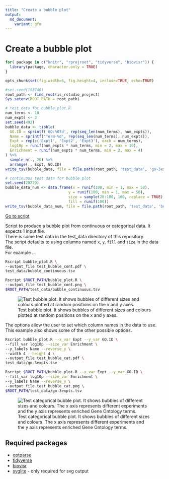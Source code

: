 ```yaml
---
title: "Create a bubble plot"
output:
  md_document:
    variant: gfm
---
```


# Create a bubble plot

```r
for( package in c("knitr", "rprojroot", "tidyverse", "biovisr")) {
  library(package, character.only = TRUE)
}
```

```r
opts_chunk$set(fig.width=6, fig.height=4, include=TRUE, echo=TRUE)
```

```r
#set.seed(193746)
root_path <- find_root(is_rstudio_project)
Sys.setenv(ROOT_PATH = root_path)
```

```r
# test data for bubble_plot.R
num_terms <- 10
num_expts <- 3
set.seed(492)
bubble_data <- tibble(
  GO.ID = sprintf('GO:%07d', rep(seq_len(num_terms), num_expts)),
  Name = sprintf('Term-%d', rep(seq_len(num_terms), num_expts)),
  Expt = rep(c('Expt1', 'Expt2', 'Expt3'), each = num_terms),
  log10p = runif(num_expts * num_terms, min = 2, max = 10),
  Enrichment = runif(num_expts * num_terms, min = 2, max = 4)
) %>% 
  sample_n(., 20) %>%  
  arrange(., Expt, GO.ID)
write_tsv(bubble_data, file = file.path(root_path, 'test_data', 'go-3expts.tsv'))

# continuous test data for bubble plot
set.seed(20229)
bubble_data_num <- data.frame(x = runif(100, min = 1, max = 50),
                            y = runif(100, min = 1, max = 50),
                            size = sample(20:100, 100, replace = TRUE),
                            fill = runif(100))
write_tsv(bubble_data_num, file = file.path(root_path, 'test_data', 'bubble_continuous.tsv'))
```


[Go to script](../../bubble_plot.R)

Script to produce a bubble plot from continuous or categorical data. It expects 1 input file.  
There is some test data in the test_data directory of this repository.  
The script defaults to using columns named `x`, `y`, `fill` and `size` in the
data file.   
For example ...

```bash
Rscript bubble_plot.R \
--output_file test_bubble_cont.pdf \
test_data/bubble_continuous.tsv
```

```bash
Rscript $ROOT_PATH/bubble_plot.R \
--output_file test_bubble_cont.png \
$ROOT_PATH/test_data/bubble_continuous.tsv
```

![Test bubble plot. It shows bubbles of different sizes and colours plotted
at random positions on the x and y axes.](test_bubble_cont.png "Test bubble plot")

The options allow the user to set which column names in the data to use.  
This example also shows some of the other possible options.

```bash
Rscript bubble_plot.R --x_var Expt --y_var GO.ID \
--fill_var log10p --size_var Enrichment \
--y_labels Name --reverse_y \
--width 4 --height 4 \
--output_file test_bubble_cat.pdf \
test_data/go-3expts.tsv
```

```bash
Rscript $ROOT_PATH/bubble_plot.R --x_var Expt --y_var GO.ID \
--fill_var log10p --size_var Enrichment \
--y_labels Name --reverse_y \
--output_file test_bubble_cat.png \
$ROOT_PATH/test_data/go-3expts.tsv
```

![Test categorical bubble plot. It shows bubbles of different sizes and colours.
The x axis represents different experiments and the y axis represents enriched
Gene Ontology terms.](test_bubble_cat.png "Test Categorical bubble plot")

## Required packages

* [optparse](https://cran.r-project.org/web/packages/optparse/index.html)
* [tidyverse](https://www.tidyverse.org/)
* [biovisr](https://github.com/richysix/biovisr)
* [svglite](https://svglite.r-lib.org/) - only required for svg output
